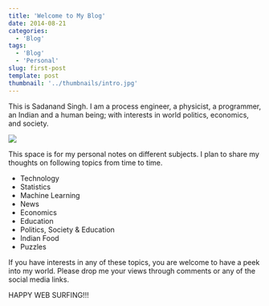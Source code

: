 ```yaml
---
title: 'Welcome to My Blog'
date: 2014-08-21
categories:
  - 'Blog'
tags:
  - 'Blog'
  - 'Personal'
slug: first-post
template: post
thumbnail: '../thumbnails/intro.jpg'
---
```



This is Sadanand Singh. I am a process engineer, a physicist, a
programmer, an Indian and a human being; with interests in world
politics, economics, and society.

<div class='image-container'>
  <div class='image-container__left'>
    <img src='https://res.cloudinary.com/sadanandsingh/image/upload/v1496963333/sadanand_navmqu.jpg' />
  </div>
  <div class='image-container__right'>
    <Timeline
      dataSource={{ sourceType: 'profile', screenName: 'reckoningdev' }}
      options={{ username: 'reckoningdev', height: 640 }}
    />
  </div>
</div>

This space is for my personal notes on different subjects. I plan to
share my thoughts on following topics from time to time.

- Technology
- Statistics
- Machine Learning
- News
- Economics
- Education
- Politics, Society & Education
- Indian Food
- Puzzles

If you have interests in any of these topics, you are welcome to have a
peek into my world. Please drop me your views through comments or any of
the social media links.

HAPPY WEB SURFING!!!

